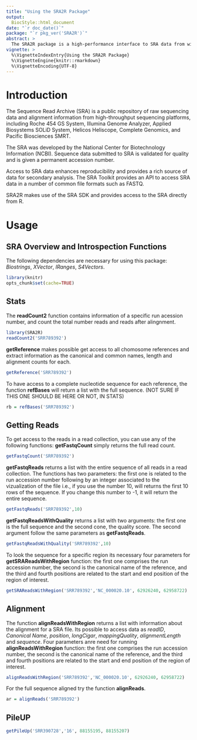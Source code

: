 ```yaml
---
title: "Using the SRA2R Package"
output: 
  BiocStyle::html_document
date: "`r doc_date()`"
package: "`r pkg_ver('SRA2R')`"
abstract: >
  The SRA2R package is a high-performance interface to SRA data from within R.  
vignette: >
  %\VignetteIndexEntry{Using the SRA2R Package}
  %\VignetteEngine{knitr::rmarkdown}
  %\VignetteEncoding{UTF-8}  
---
```


# Introduction
The Sequence Read Archive (SRA) is a public repository of raw 
sequencing data and alignment information from high-throughput 
sequencing platforms, including Roche 454 GS System, Illumina Genome 
Analyzer, Applied Biosystems SOLiD System, Helicos Heliscope, 
Complete Genomics, and Pacific Biosciences SMRT. 

The SRA was developed by the National Center for Biotechnology 
Information (NCBI). Sequence data submitted to SRA is validated for 
quality and is given a permanent accession number. 

Access to SRA data enhances reproducibility and provides a rich 
source of data for secondary analysis. The SRA Toolkit provides an 
API to access SRA data in a number of common file formats such as 
FASTQ.

SRA2R makes use of the SRA SDK and provides access to the SRA 
directly from R. 

# Usage

## SRA Overview and Introspection Functions

The following dependencies are necessary for using this package: 
*Biostrings*, *XVector*, *IRanges*, *S4Vectors*.

```r
library(knitr)
opts_chunk$set(cache=TRUE)
```

## Stats

The **readCount2** function contains information of a specific run 
acession number, and count the total number reads and reads after 
alingnment.

```r
library(SRA2R) 
readCount2('SRR789392')
```

**getReference** makes possible get access to all chomosome references 
and extract information as the canonical and common names, length and
alignment counts for each. 

```r
getReference('SRR789392')
```

To have access to a complete nucleotide sequence for each reference, 
the function **refBases** will return a list with the full sequence.
(NOT SURE IF THIS ONE SHOULD BE HERE OR NOT, IN STATS)

```r
rb = refBases('SRR789392')
```

## Getting Reads 

To get access to the reads in a read collection, you can use any of 
the following functions: **getFastqCount** simply returns the full read
count.

```r
getFastqCount('SRR789392')
```

**getFastqReads** returns a list with the entire sequence of all reads
in a read collection. The functions has two parameters: the first one
is related to the run accession number following by an integer 
associated to the vizualization of the file i.e., if you use the 
number 10, will returns the first 10 rows of the sequence. If you 
change this number to -1, it will return the entire sequence.

```r
getFastqReads('SRR789392',10)
```

**getFastqReadsWithQuality** returns a list with two arguments: the 
first one is the full sequence and the second cone, the quality score.
The second argument follow the same parameters as **getFastqReads**.

```r
getFastqReadsWithQuality('SRR789392',10)
```

To look the sequence for a specific region its necessary four 
parameters for **getSRAReadsWithRegion** function: the first one 
comprises the run accession number, the second is the canonical name 
of the reference, and the third and fourth positions are related to 
the start and end position of the region of interest.

```r
getSRAReadsWithRegion('SRR789392','NC_000020.10', 62926240, 62958722)
```

## Alignment

The function **alignReadsWithRegion** returns a list with information
 about the alignment for a SRA file. Its possible to access data as 
 *readID*, *Canonical Name*, *position*, *longCigar*, 
 *mappingQuality*, *alignmentLength* and *sequence*. Four 
parameters anre need for running **alignReadsWithRegion** function:
the first one comprises the run accession number, the second is the 
canonical name of the reference, and the third and fourth positions 
are related to the start and end position of the region of interest.

```r
alignReadsWithRegion('SRR789392','NC_000020.10', 62926240, 62958722)
```

For the full sequence aligned try the function **alignReads**.

```r
ar = alignReads('SRR789392')
```

## PileUP

```r
getPileUp('SRR390728','16', 88155195, 88155207)
```

